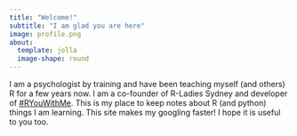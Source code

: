 ```yaml
---
title: "Welcome!"
subtitle: "I am glad you are here"
image: profile.png
about:
  template: jolla
  image-shape: round
---
```



I am a psychologist by training and have been teaching myself (and others) R for a few years now. I am a co-founder of R-Ladies Sydney and developer of [#RYouWithMe](https://rladiessydney.org/courses/). This is my place to keep notes about R (and python) things I am learning. This site makes my googling faster! I hope it is useful to you too.
